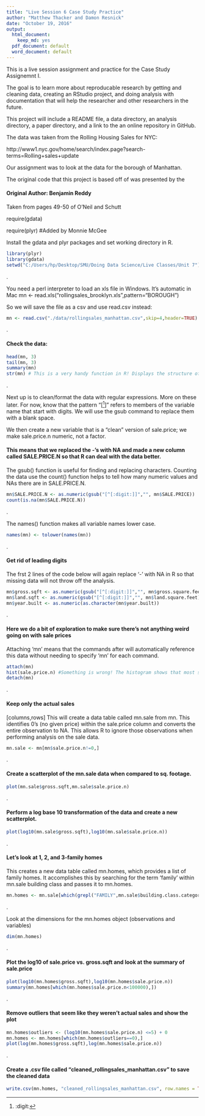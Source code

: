 ---
title: "Live Session 6 Case Study Practice"
author: "Matthew Thacker and Damon Resnick"
date: "October 19, 2016"
output:
  html_document:
    keep_md: yes
  pdf_document: default
  word_document: default
---

This is a live session assignment and practice for the Case Study Assignemnt I.

The goal is to learn more about reproducable research by getting and cleaning data, creating an RStudio project,
and doing analysis with documentation that will help the researcher and other researchers in the future.

This project will include a README file, a data directory, an analysis directory, a paper directory, and a link to the an online repository in GitHub.

The data was taken from the Rolling Housing Sales for NYC:

http://www1.nyc.gov/home/search/index.page?search-terms=Rolling+sales+update

Our assignment was to look at the data for the borough of Manhattan.

The original code that this project is based off of was presented by the

#### Original Author: Benjamin Reddy

Taken from pages 49-50 of O'Neil and Schutt

require(gdata)

require(plyr) #Added by Monnie McGee

Install the gdata and plyr packages and set working directory in R.

```{r, message=FALSE}
library(plyr)
library(gdata)
setwd("C:/Users/hp/Desktop/SMU/Doing Data Science/Live Classes/Unit 7")
```
.

You need a perl interpreter to load an xls file in Windows.
It's automatic in Mac
mn <- read.xls("rollingsales_brooklyn.xls",pattern="BOROUGH")


So we will save the file as a csv and use read.csv instead:

```{r}
mn <- read.csv("./data/rollingsales_manhattan.csv",skip=4,header=TRUE)
```
.


#### Check the data:

```{r}
head(mn, 3)
tail(mn, 3)
summary(mn)
str(mn) # This is a very handy function in R! Displays the structure of an object.
```
.


Next up is to clean/format the data with regular expressions.  More on these later.
For now, know that the pattern "[^[:digit:]]" refers to members of the variable name that start with digits.
We will use the gsub command to replace them with a blank space.

We then create a new variable that is a "clean" version of sale.price; we make sale.price.n numeric, not a factor.

#### This means that we replaced the -'s with NA and made a new column called SALE.PRICE.N so that R can deal with the data better.
The gsub() function is useful for finding and replacing characters.
Counting the data use the count() function helps to tell how many numeric values and NAs there are in SALE.PRICE.N.

```{r}
mn$SALE.PRICE.N <- as.numeric(gsub("[^[:digit:]]","", mn$SALE.PRICE))
count(is.na(mn$SALE.PRICE.N))
```
.


The names() function makes all variable names lower case.

```{r}
names(mn) <- tolower(names(mn))
```
.


#### Get rid of leading digits
The frst 2 lines of the code below will again replace '-' with NA in R so that missing data will not throw off the analysis.

```{r}
mn$gross.sqft <- as.numeric(gsub("[^[:digit:]]","", mn$gross.square.feet))
mn$land.sqft <- as.numeric(gsub("[^[:digit:]]","", mn$land.square.feet))
mn$year.built <- as.numeric(as.character(mn$year.built))
```
.


#### Here we do a bit of exploration to make sure there's not anything weird going on with sale prices
Attaching 'mn' means that the commands after will automatically reference this data without needing to specify 'mn' for each command.

```{r}
attach(mn)
hist(sale.price.n) #Something is wrong! The histogram shows that most sales seem to be close to $0.
detach(mn)
```
.


#### Keep only the actual sales
[columns,rows]
This will create a data table called mn.sale from mn.  This identifies 0's (no given price) within the sale.price column and converts the entire observation to NA. This allows R to ignore those observations when performing analysis on the sale data.

```{r}
mn.sale <- mn[mn$sale.price.n!=0,]
```
.


#### Create a scatterplot of the mn.sale data when compared to sq. footage.

```{r}
plot(mn.sale$gross.sqft,mn.sale$sale.price.n)
```
.


#### Perform a log base 10 transformation of the data and create a new scatterplot.

```{r}
plot(log10(mn.sale$gross.sqft),log10(mn.sale$sale.price.n))
```
.


#### Let's look at 1, 2, and 3-family homes
This creates a new data table called mn.homes, which provides a list of family homes.
It accomplishes this by searching for the term 'family' within mn.sale building class and passes it to mn.homes.

```{r}
mn.homes <- mn.sale[which(grepl("FAMILY",mn.sale$building.class.category)),]
```
.


Look at the dimensions for the mn.homes object (observations and variables)

```{r}
dim(mn.homes)
```
.


#### Plot the log10 of sale.price vs. gross.sqft and look at the summary of sale.price

```{r}
plot(log10(mn.homes$gross.sqft),log10(mn.homes$sale.price.n))
summary(mn.homes[which(mn.homes$sale.price.n<100000),])
```
.


#### Remove outliers that seem like they weren't actual sales and show the plot

```{r}
mn.homes$outliers <- (log10(mn.homes$sale.price.n) <=5) + 0
mn.homes <- mn.homes[which(mn.homes$outliers==0),]
plot(log(mn.homes$gross.sqft),log(mn.homes$sale.price.n))
```
.


#### Create a .csv file called "cleaned_rollingsales_manhattan.csv" to save the cleaned data

```{r}
write.csv(mn.homes, "cleaned_rollingsales_manhattan.csv", row.names = TRUE)
```



